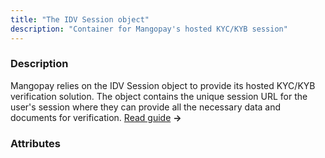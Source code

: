```yaml
---
title: "The IDV Session object"
description: "Container for Mangopay's hosted KYC/KYB session"
---
```



### Description 

Mangopay relies on the IDV Session object to provide its hosted KYC/KYB verification solution. The object contains the unique session URL for the user's session where they can provide all the necessary data and documents for verification. [Read guide](/guides/users/verification/hosted) **&rarr;**

### Attributes

<IdResponse/>
<Tag2Response/>
<HostedUrlResponse/>
<ReturnURL3Response/>
<Status13Response/>
<UserId2Response/>
<CreationDateResponse/>
<LastUpdate1Response/>
<ChecksResponse/>
